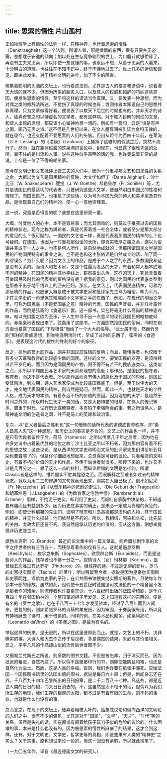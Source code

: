 ```yaml
---
---
---
```

title: 思索的惰性 片山孤村
---



正如物理学上有惰性的法则一样，在精神界，也行着思索的惰性（Denktraegheit）这一个法则。所谓人者，原是懒惰的东西，很有只要并无必需，总想耽于安逸的倾向；加以处在生存竞争剧烈的世上，为口腹计就够忙碌了，再没有工夫来思索，所以即使一想就懂的事，也永远不想，从善于思索的人看来，十分明白的道理，也往往在不知不识中，终于不懂地过去了。世上几多的迷信和谬见，即由此发生，对于精神文明的进步，加了不少的阻害。

聚集着聪明的头脑的文坛上，也行着这法则。尤其是古人的格言和谚语中，说着漫天大谎的就不少，但因为历来的脍炙人口，以及其人的权威和措辞的巧妙这些原因，便发生思索的惰性，至于将这样的谎话当作真理。又，要发表一种思想，而为对偶之类的修辞法所迷，不觉伤了真理的时候也有；或则作者本知道自己的思想并非真理，只为文章做得好看，便发表了以欺天下后世的时候也有的。并非天才的诗人，徒弄奇警之句以博虚名的文学者，都有这弊病。对于眩人目睛的绚烂的文章，和使人出惊的思想，都应该小心留神地想一想的。例如有一警句，云是“诗是有声之画，画乃无声之诗。”这不但是几世纪以来，在文人墨客间被引证为金科玉律的，就在现今，也还支配着不爱思索的人们的头脑。但自从距今约百四十年前，在莱洵（G. E. Lessing）的《洛康》（Laokoon）上撕掉了这骈句的假装之后，突然不流行了。然而，就在撕掉假装的这莱洵的言论中，到现在，也显露了很难凭信的处所。靠不住的是川流和人事。说些这种似乎高明的话的我，也许竟说着非常的胡说。上帝是一位了不得的嘲笑家。

现今在文明史和文艺批评上做工夫的人们中，因为十分重视那文艺和国民性的关系之余，大抵以为文艺是国民精神的反映，大文学如但丁（Dante Alighieri），沙士比亚（W. Shakespeare）瞿提（J. W. Goethe）希勒垒尔（Fr. Schiller）等，尤其是该国民的最适切的代表者，只要研究这些大文学，便自然明白那国民的性格和理想了。而国民自己，也相信了这些话，以为可为本国光荣的诗人和美术家及其作品，是体现着自己们的精神的，便一心一意地崇拜着。

这一说，究竟是否得当的呢？我想在这里研究一番。

大概，忖度他人的心中，本不是容易事；而尤其困难的，则莫过于推究过去的国民的精神状态。现今之称为舆论者，真是代表着或一社会全体，或者至少是那大部分的意见的么？很可疑的。一国民的文艺也一样，真是代表着那国民的精神的么？也可疑的。在德国，也因为一时重视那俗谣的长所，即真实敦厚之趣之余，遂以为俗谣并非成于一人之手，也不是何人所作，是自然地成就的；但那所谓国民文学是国民的产物国民特有的事业之说，岂不是也和这主张俗谣是自然成立的话，陷了同一的谬误么？为什么呢？因为文艺上的作品，是成于个人之手的东西，多数国民和这是没有关系的。而诗人和艺术家，又是个性最为发达的天才，有着和常人根本底地不同的精神，在国民的精神底地平线上，崭然露出头角。这样的天才，究竟具备着可做国民及时代的代表者的资格没有呢？据我的意见，则以为国民的代表底类型倒在那些不出于地平线以上的匹夫匹妇。那么，在文艺上，代表国民底精神，可称为那反响的作品，也应该大概是成于被文学史家和批评家先生骂为粗俗，嘲为平凡，才在文学史的一角里保其残喘的小文学家之手的东西了。例如，在现代的明治文学里，可称为国民底（不是爱国底之意）精神的代表，国民的声音者，并非红叶露伴的作品，而倒是弦斋的《食道乐》罢。这一部书，实在将毫无什么高尚的精神底兴味，唯以充口腹之欲为至乐，于人生中寻不出一点意义的现代我国民的唯物底倾向，赤条条地表现出来了。弦斋用了这部书，一方面固然投国民的俗尚，同时在别方面也暴露了国民的“下卑根性”而给了一个大大的侮辱。“武士虽不食，然而竹牙刷”那样的贵族思想，到唯物底明治时代，早成了过时的东西了。弦斋的《食道乐》，是表现这时代的根性的胜利的好个的象征。

反之，高尚的艺术底作品，则并非国民底性情的反响；而且，能懂得者，也仅限于有多少天禀和教育的比较底少数的国民。这样的文学，要受国民的欢迎，是须得经过若干岁月的。而且因为是同国民的产物，则不得不有若干的民族底类似。这类似之点，即所以平均国民与艺术家的天禀和理想的高低；那作品，是国民的指导者，教育者，而决不是代表者。所以那作品而真有伟大的感化及于国民的时候，则国民受其陶冶，到次期，诗人艺术家便成为比较底国民底了。但是，至于说伟大的天才，完全地代表国民的精神，则自然是疑问。然而，即此一点，也就是天才的个性人格，成为天才的本领，有着永远不朽的价值的原因。因为理想的天才，是超然于时间之外的，所以时代生天才一类的话，又是大错特错的根基，在伟人的传记等类，置重于时代，试行历史底解释者，多有陷于牵强附会的事。我之所谓伟人，是精神底文明的创造者之谓，并不是马上的英雄和政治家。

复次，以“正义者最后之胜利也”这一句暧昧的话所代表的道德底世界秩序，即“善人昌恶人灭”这一种思想，和历史上的事实是不合的。文艺上的作品也一样，并不是只有优良者留传于后。荷马（Homeros）之所以传至几千年之后者，因为他在许多史诗中占着最优胜的地位之故；沙士比亚之所以不朽者，因为那内容有着不朽的思想之故：这些议论，是从西洋的文学史和明治文坛的批评家先生们讲给听到耳朵也要聋聩了的。但是仔仔细细地想起来，总觉得是可疑的议论。只看希腊的文明史，有着不朽的价值的天才和作品，不传于后世者就很多。那传下来的，也许又不过是几百分之一。靠了这么一点的材料，而纵论希腊的文明是怎样的，所谓Classic者是这样的，惟希腊实不胜其惶恐之至。而况解释之至难者如过去的精神状态，竟以为用二三句修辞的文句就表现出来，则实在大胆已极了。倒不如尼采（Fr. Nietzsche）的《从音乐精神的悲剧的诞生》，（Die Geburt der Tragoedie）和朗革培恩（J.Langbehn）的《为教育家之伦勃兰德》（Rembrandt als Erzieher）那样，不拘泥于史实，却利用了史实，而倾吐自家胸中块垒的，不知道要有趣而且有益到多少。因为历史底事实的确正，是未必一定成为真理的保证的。例如，即使史料编纂的先生们，证明了辨庆和儿岛高德都是虚构的人物，其于国民的精神，并无什么损益；他们依然是不朽的。所以，我相信，阿染和久松，比先前的关白、太政大臣还要不朽。我自然是承认历史的价值的，但从这方面，倒想来提倡非历史底主义。

据勃兰克斯（G. Brandes）最近的论文集中的一篇文章说，则希腊悲剧作家的文字之传世者约有三百五十，而残存着著作的仅有三人。这就是遏息罗斯（Aeschylos），梭孚克来斯（Sophokles），欧里辟台斯（Euripides），而虽是这些诗人的作品，残存者也不够十分之一。叙情诗人（女）珂林那（Korinna），是曾经五次胜过宾达罗斯（Pindaros）的，但残存的诗，不过是无聊的断片。罗马的史家挞实图斯（Tacitus）的著作，所以残留至今者，据说是因为皇帝挞实图斯和史家同姓，误信为史家的子孙，在公共图书馆搜集挞实图斯的著作，且使每年作钞本十部的缘故。虽然如此，但假使十五世纪时德国遏司忒法伦的一个精舍里不发见那著作的残余，则流传者也许要更其少。十六世纪时出版的法国滑稽剧，是千八百四十年在邻国柏林的一个屋顶室的柜子里发见，这才知道有这样的东西的。便是有名的《罗兰之歌》，也在千八百三十七年才发见钞本，经过了八百年而到人间来。更甚的例，则如希腊罗马的诗稿的羊皮纸，因为牢固，于券契很有用，所以竟有特地磨去了诗句，用于借票的。同样的例，在美术品也颇多。如莱阿那陀（Leonardo daVinci）的《圣餐之图》，是最为有名的。

举起这样的例来，是无限的，所以在这里便即此而止。就是，文艺上的不朽，决非确实的事，大诗人和大杰作之传于后世者，多是偶然的结果，未必与其价值相关。反之，平平凡凡的作品却山似的流传后世者颇不少。

又据勃兰兑斯氏之所说，则多数的图书文籍，不但是被忘却，归于消灭而已，因为纸张的粗恶，自然朽腐了。所以倘不是屡屡印行的书，则即使能防鼠和霉，也还是自然化为尘土。然而，这是人类的幸福。否则，我们也许要在纸张中淹死。交给法国一个国民图书馆里的法国出版的图书，据说是每日六十部；但是，新闻杂志还在外。千八百九十四年巴黎所出的日刊报章，是二千二百八十七种。凡这些，都是近世人类的日日的粮，而又日日消去的。不，这虽然是太不相干的话，但倘以为我们所生存的地球，我们生存的根源的太阳，都不过是有着有限的生命，则不朽的事业，也就是什么也没有的事。

总而言之，在现下的文坛上，徒弄着粗枝大叶的，抽象底议论和偏向西洋的文明论的人们之中，很有不少的僻见；尤其是对于“国民”，“文学”，“天才”，“时代”等的关系，虽然是失礼的话，实在间或有闹着给孩子玩刀子似的危险的议论的。什么困难的事，本来是什么也没有的，因为被思索的惰性所麻痹了的结果，这才会到这样。还有，对于文明史，文学史，哲学史等的真相，即这些果有人类的“精神史”之实么？关于这事，原也想试来论一论的，但这一回没有余暇，所以就此搁笔了。

（一九〇五年作。译自《最近德国文学的研究》。）